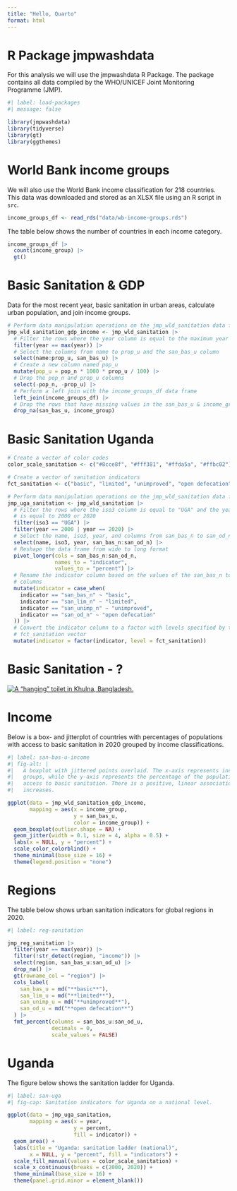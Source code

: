 ```yaml
---
title: "Hello, Quarto"
format: html
---
```


# R Package jmpwashdata

For this analysis we will use the jmpwashdata R Package. The package contains all data compiled by the WHO/UNICEF Joint Monitoring Programme (JMP).

```r
#| label: load-packages
#| message: false

library(jmpwashdata)
library(tidyverse)
library(gt)
library(ggthemes)
```

# World Bank income groups

We will also use the World Bank income classification for 218 countries. This data was downloaded and stored as an XLSX file using an R script in `src`.

```r

income_groups_df <- read_rds("data/wb-income-groups.rds")

```

The table below shows the number of countries in each income category.

```r
income_groups_df |> 
  count(income_group) |> 
  gt()
```

# Basic Sanitation & GDP 

Data for the most recent year, basic sanitation in urban areas, calculate urban population, and join income groups.

```r
# Perform data manipulation operations on the jmp_wld_sanitation data frame
jmp_wld_sanitation_gdp_income <- jmp_wld_sanitation |> 
  # Filter the rows where the year column is equal to the maximum year value
  filter(year == max(year)) |> 
  # Select the columns from name to prop_u and the san_bas_u column
  select(name:prop_u, san_bas_u) |> 
  # Create a new column named pop_u
  mutate(pop_u = pop_n * 1000 * prop_u / 100) |> 
  # Drop the pop_n and prop_u columns
  select(-pop_n, -prop_u) |> 
  # Perform a left join with the income_groups_df data frame
  left_join(income_groups_df) |> 
  # Drop the rows that have missing values in the san_bas_u & income_group cols
  drop_na(san_bas_u, income_group)

```

# Basic Sanitation Uganda

```r

# Create a vector of color codes
color_scale_sanitation <- c("#8cce8f", "#fff381", "#ffda5a", "#ffbc02")

# Create a vector of sanitation indicators
fct_sanitation <- c("basic", "limited", "unimproved", "open defecation")

# Perform data manipulation operations on the jmp_wld_sanitation data frame
jmp_uga_sanitation <- jmp_wld_sanitation |> 
  # Filter the rows where the iso3 column is equal to "UGA" and the year column 
  # is equal to 2000 or 2020
  filter(iso3 == "UGA") |> 
  filter(year == 2000 | year == 2020) |> 
  # Select the name, iso3, year, and columns from san_bas_n to san_od_n
  select(name, iso3, year, san_bas_n:san_od_n) |> 
  # Reshape the data frame from wide to long format
  pivot_longer(cols = san_bas_n:san_od_n, 
               names_to = "indicator", 
               values_to = "percent") |> 
  # Rename the indicator column based on the values of the san_bas_n to san_od_n
  # columns
  mutate(indicator = case_when(
    indicator == "san_bas_n" ~ "basic",
    indicator == "san_lim_n" ~ "limited",
    indicator == "san_unimp_n" ~ "unimproved",
    indicator == "san_od_n" ~ "open defecation"
  )) |> 
  # Convert the indicator column to a factor with levels specified by the 
  # fct_sanitation vector
  mutate(indicator = factor(indicator, level = fct_sanitation))

```

# Basic Sanitation - ?

[![A "hanging" toilet in Khulna, Bangladesh.](img/26473744850_32578ea50b_w.jpg)](https://www.flickr.com/photos/110829077@N08/26473744850/in/album-72157667598538232/)

# Income

Below is a box- and jitterplot of countries with percentages of populations with access to basic sanitation in 2020 grouped by income classifications.

```r
#| label: san-bas-u-income
#| fig-alt: |
#|   A boxplot with jittered points overlaid. The x-axis represents income 
#|   groups, while the y-axis represents the percentage of the population with 
#|   access to basic sanitation. There is a positive, linear association
#|   increases.

ggplot(data = jmp_wld_sanitation_gdp_income,
       mapping = aes(x = income_group, 
                     y = san_bas_u, 
                     color = income_group)) +
  geom_boxplot(outlier.shape = NA) +
  geom_jitter(width = 0.1, size = 4, alpha = 0.5) +
  labs(x = NULL, y = "percent") +
  scale_color_colorblind() +
  theme_minimal(base_size = 16) +
  theme(legend.position = "none")
```

# Regions

The table below shows urban sanitation indicators for global regions in 2020.

```r
#| label: reg-sanitation

jmp_reg_sanitation |> 
  filter(year == max(year)) |> 
  filter(!str_detect(region, "income")) |> 
  select(region, san_bas_u:san_od_u) |> 
  drop_na() |> 
  gt(rowname_col = "region") |> 
  cols_label(
    san_bas_u = md("**basic**"),
    san_lim_u = md("**limited**"),
    san_unimp_u = md("**unimproved**"),
    san_od_u = md("**open defecation**")
  ) |> 
  fmt_percent(columns = san_bas_u:san_od_u,
              decimals = 0, 
              scale_values = FALSE) 

```

# Uganda

The figure below shows the sanitation ladder for Uganda.

```r
#| label: san-uga
#| fig-cap: Sanitation indicators for Uganda on a national level.

ggplot(data = jmp_uga_sanitation, 
       mapping = aes(x = year, 
                     y = percent, 
                     fill = indicator)) +
  geom_area() +
  labs(title = "Uganda: sanitation ladder (national)",
       x = NULL, y = "percent", fill = "indicators") +
  scale_fill_manual(values = color_scale_sanitation) +
  scale_x_continuous(breaks = c(2000, 2020)) +
  theme_minimal(base_size = 16) +
  theme(panel.grid.minor = element_blank()) 

```
